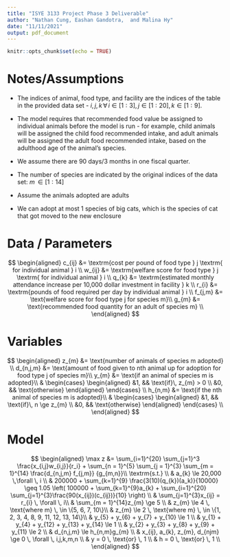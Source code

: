 ```yaml
---
title: "ISYE 3133 Project Phase 3 Deliverable"
author: "Nathan Cung, Eashan Gandotra,  and Malina Hy"
date: "11/11/2021"
output: pdf_document
---
```


```r
knitr::opts_chunk$set(echo = TRUE)
```


# Notes/Assumptions

 - The indices of animal, food type, and facility are the indices of the table in the provided data set - $i, j, k \, \forall \, i \in [1:3], j \in [1:20], k \in [1:9]$.  
 - The model requires that recommended food value be assigned to individual animals before the model is run - for example, child animals will be assigned the child food recommended intake, and adult animals will be assigned the adult food recommended intake, based on the adulthood age of the animal's species.  
 - We assume there are 90 days/3 months in one fiscal quarter.  
 
 - The number of species are indicated by the original indices of the data set: $m\, \in [1:14]$
 - Assume the animals adopted are adults 
 - We can adopt at most 1 species of big cats, which is the species of cat that got moved to the new enclosure
 

# Data / Parameters  
$$
\begin{aligned}
  c_{ij} &= \textrm{cost per pound of food type } j \textrm{ for individual animal } i \\
  w_{ij} &= \textrm{welfare score for food type } j \textrm{ for individual animal } i \\
  q_{k} &= \textrm{estimated monthly attendance increase per 10,000 dollar investment in facility } k \\
  r_{i} &= \textrm{pounds of food required per day by individual animal } i \\
  f_{j,m} &= \text{welfare score for food type j for species m}\\
  g_{m} &= \text{recommended food quantity for an adult of species m} \\
\end{aligned}
$$  



# Variables

$$
\begin{aligned}
  z_{m} &= \text{number of animals of species m adopted} \\
  d_{n,j,m} &= \text{amount of food given to nth animal up for adoption for food type j of species m}\\
  y_{m} 
    &= \text{if an animal of species m is adopted}\\
    & 
      \begin{cases} 
          \begin{aligned}
              &1, && \text{if}\, z_{m} > 0 \\
              &0, && \text{otherwise}
          \end{aligned} 
      \end{cases} \\
  h_{n,m} 
    &= \text{if the nth animal of species m is adopted}\\
    & 
      \begin{cases} 
          \begin{aligned}
              &1, && \text{if}\, n \ge z_{m} \\
              &0, && \text{otherwise}
          \end{aligned} 
      \end{cases} \\
\end{aligned}
$$


# Model  

$$
\begin{aligned}
  \max z &= 
      \sum_{i=1}^{20}
          \sum_{j=1}^3 \frac{x_{i,j}w_{i,j}}{r_i} + 
      \sum_{n = 1}^{5}
          \sum_{j = 1}^{3}
          \sum_{m = 1}^{14} \frac{d_{n,j,m} f_{j,m}} {g_{m,n}}\\
  \textrm{s.t.} \\
  & a_{k} \le 20,000 \,\forall \, i \\
  & 200000 + \sum_{k=1}^{9} \frac{3(10)(q_{k})(a_k)}{10000} \geq 
      1.05 \left( 
          100000 + \sum_{k=1}^{9}a_{k} + 
          \sum_{i=1}^{20} \sum_{j=1}^{3}\frac{90(x_{ij})(c_{ij})}{10} 
      \right) \\
  & \sum_{j=1}^{3}x_{ij} = r_{i} \, \forall \, i\\
  & \sum_{m = 1}^{14}z_{m} \ge 5 \\
  & z_{m} \le 4 \, \text{where m} \, \in \{5, 6, 7, 10\}\\
  & z_{m} \le 2 \, \text{where m} \, \in \{1, 2, 3, 4, 8, 9, 11, 12, 13, 14\}\\
  & y_{5} + y_{6} + y_{7} + y_{10} \le 1  \\ 
  & y_{1} + y_{4} + y_{12} + y_{13} + y_{14} \le 1  \\
  & y_{2} + y_{3} + y_{8} + y_{9} + y_{11} \le 2 \\ 
  & d_{n,j,m} \le h_{n,m}g_{m} \\
  & x_{ij}, a_{k}, z_{m}, d_{njm} \ge 0 \, \forall \, i,j,k,m,n \\
  & y = 0 \, \text{or} \, 1 \\
  & h = 0 \, \text{or} \, 1 \\
\end{aligned}
$$  
